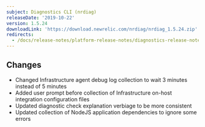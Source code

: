 ```yaml
---
subject: Diagnostics CLI (nrdiag)
releaseDate: '2019-10-22'
version: 1.5.24
downloadLink: 'https://download.newrelic.com/nrdiag/nrdiag_1.5.24.zip'
redirects:
  - /docs/release-notes/platform-release-notes/diagnostics-release-notes/new-relic-diagnostics-1524
---
```


## Changes

* Changed Infrastructure agent debug log collection to wait 3 minutes instead of 5 minutes
* Added user prompt before collection of Infrastructure on-host integration configuration files
* Updated diagnostic check explanation verbiage to be more consistent
* Updated collection of NodeJS application dependencies to ignore some errors
